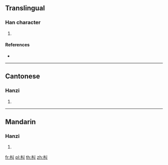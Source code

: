 {{character info/new}}
==Translingual==

===Han character===
{{Han char|rn=75|rad=木|as=02|sn=6|four=42900|canj=DVL|ids=⿰木丩}}

# {{defn|Han|sort=木02}}

====References====
* {{Han ref|kx=0510.130|dkj=14436|dj=0894.100|hdz=21156.030|uh=673B|ud=26427|bh=C9F2|bd=51698}}

----

==Cantonese==

===Hanzi===
{{yue-hanzi|jyut=[[gau1]]|y=gau1}}

# {{defn|lang=yue|sort=木02}}

----

==Mandarin==

===Hanzi===
{{cmn-hanzi|pin=[[jiū]] ([[jiu1]])|wg=chiu<sup>1</sup>}}

# {{defn|lang=cmn|sort=木02}}

[[fr:朻]]
[[pl:朻]]
[[th:朻]]
[[zh:朻]]